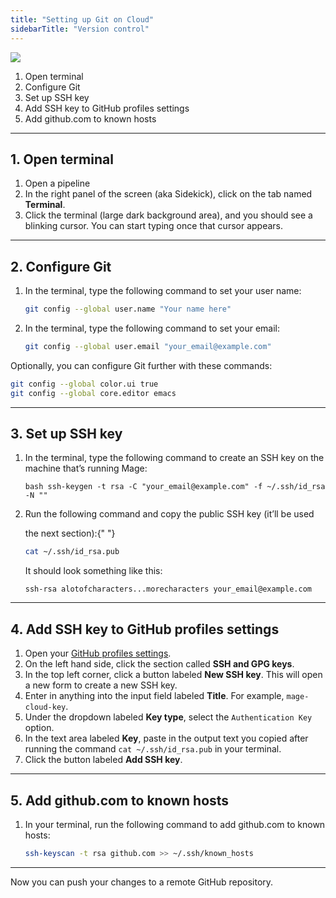 ```yaml
---
title: "Setting up Git on Cloud"
sidebarTitle: "Version control"
---
```


![](https://user-images.githubusercontent.com/78053898/198753409-c7c41a8d-c137-4273-bb3b-76ecc81f8ee2.png)

1. Open terminal
2. Configure Git
3. Set up SSH key
4. Add SSH key to GitHub profiles settings
5. Add github.com to known hosts

---

## 1. Open terminal

1. Open a pipeline
2. In the right panel of the screen (aka Sidekick), click on the tab named
   **Terminal**.
3. Click the terminal (large dark background area), and you should see a
   blinking cursor. You can start typing once that cursor appears.

---

## 2. Configure Git

1. In the terminal, type the following command to set your user name:
   ```bash
   git config --global user.name "Your name here"
   ```
2. In the terminal, type the following command to set your email:
   ```bash
   git config --global user.email "your_email@example.com"
   ```

Optionally, you can configure Git further with these commands:

```bash
git config --global color.ui true
git config --global core.editor emacs
```

---

## 3. Set up SSH key

1. In the terminal, type the following command to create an SSH key on the
   machine that’s running Mage:
   ```
   bash ssh-keygen -t rsa -C "your_email@example.com" -f ~/.ssh/id_rsa -N ""
   ```
2. Run the following command and copy the public SSH key (it’ll be used

   <ins></ins> the next section):{" "}

   ```bash
   cat ~/.ssh/id_rsa.pub
   ```

   It should look something like this:

   ```
   ssh-rsa alotofcharacters...morecharacters your_email@example.com
   ```

---

## 4. Add SSH key to GitHub profiles settings

1. Open your [GitHub profiles settings](https://github.com/settings/profile).
2. On the left hand side, click the section called **SSH and GPG keys**.
3. In the top left corner, click a button labeled **New SSH key**. This will
   open a new form to create a new SSH key.
4. Enter in anything into the input field labeled **Title**. For example,
   `mage-cloud-key`.
5. Under the dropdown labeled **Key type**, select the `Authentication Key`
   option.
6. In the text area labeled **Key**, paste in the output text you copied after
   running the command `cat ~/.ssh/id_rsa.pub` in your terminal.
7. Click the button labeled **Add SSH key**.

---

## 5. Add github.com to known hosts

1. In your terminal, run the following command to add github.com to known hosts:
   ```bash
   ssh-keyscan -t rsa github.com >> ~/.ssh/known_hosts
   ```

---

Now you can push your changes to a remote GitHub repository.
